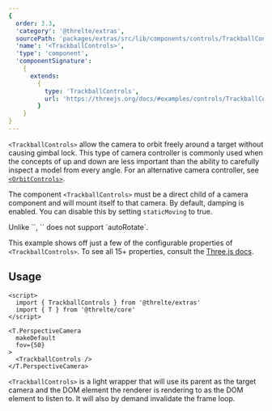 ```yaml
---
{
  order: 3.3,
  'category': '@threlte/extras',
  sourcePath: 'packages/extras/src/lib/components/controls/TrackballControls/TrackballControls.svelte',
  'name': '<TrackballControls>',
  'type': 'component',
  'componentSignature':
    {
      extends:
        {
          type: 'TrackballControls',
          url: 'https://threejs.org/docs/#examples/controls/TrackballControls'
        }
    }
}
---
```


`<TrackballControls>` allow the camera to orbit freely around a target without causing gimbal lock. This type of camera controller is commonly used when the concepts of up and down are less important than the ability to carefully inspect a model from every angle. For an alternative camera controller, see [`<OrbitControls>`](/docs/reference/extras/orbit-controls).

The component `<TrackballControls>` must be a direct child of a camera component and will mount itself to that camera.
By default, damping is enabled. You can disable this by setting `staticMoving` to true.

<Tip type="info">
	Unlike `<OrbitControls>`, `<TrackballControls>` does not support `autoRotate`.
</Tip>

<Example
  path="extras/trackball-controls"
  iframe
/>

This example shows off just a few of the configurable properties of `<TrackballControls>`. To see all 15+ properties, consult the [Three.js docs](https://threejs.org/docs/#examples/en/controls/TrackballControls).

## Usage

```svelte
<script>
  import { TrackballControls } from '@threlte/extras'
  import { T } from '@threlte/core'
</script>

<T.PerspectiveCamera
  makeDefault
  fov={50}
>
  <TrackballControls />
</T.PerspectiveCamera>
```

`<TrackballControls>` is a light wrapper that will use its parent as the target camera and the DOM element
the renderer is rendering to as the DOM element to listen to. It will also by demand invalidate the frame loop.
